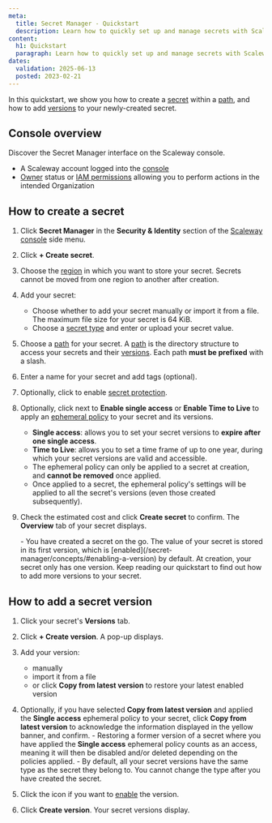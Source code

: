 ```yaml
---
meta:
  title: Secret Manager - Quickstart
  description: Learn how to quickly set up and manage secrets with Scaleway's Secret Manager. Follow our step-by-step guide to create secrets, define paths, and add versions effortlessly.
content:
  h1: Quickstart
  paragraph: Learn how to quickly set up and manage secrets with Scaleway's Secret Manager. Follow our step-by-step guide to create secrets, define paths, and add versions effortlessly.
dates:
  validation: 2025-06-13
  posted: 2023-02-21
---
```


In this quickstart, we show you how to create a [secret](/secret-manager/concepts/#secret) within a [path](/secret-manager/concepts/#path), and how to add [versions](/secret-manager/concepts/#version) to your newly-created secret.

## Console overview
Discover the Secret Manager interface on the Scaleway console.
<GuideFlow src="https://app.guideflow.com/embed/np159qqhzk"/>

<Macro id="requirements" />

- A Scaleway account logged into the [console](https://console.scaleway.com)
- [Owner](/iam/concepts/#owner) status or [IAM permissions](/iam/concepts/#permission) allowing you to perform actions in the intended Organization

## How to create a secret

1. Click **Secret Manager** in the **Security & Identity** section of the [Scaleway console](https://console.scaleway.com/) side menu.
2. Click **+ Create secret**.
3. Choose the [region](/secret-manager/concepts/#region) in which you want to store your secret.
    <Message type="important">
     Secrets cannot be moved from one region to another after creation.
    </Message>
4. Add your secret:
    - Choose whether to add your secret manually or import it from a file.
        <Message type="note">
         The maximum file size for your secret is 64 KiB.
        </Message>
    - Choose a [secret type](/secret-manager/concepts/#secret-types) and enter or upload your secret value.
5. Choose a [path](/secret-manager/concepts/#path) for your secret.
    <Message type="important">
      A [path](/secret-manager/concepts/#path) is the directory structure to access your secrets and their [versions](/secret-manager/concepts/#version). Each path **must be prefixed** with a slash.
    </Message>
6. Enter a name for your secret and add tags (optional).
7. Optionally, click <Icon name="toggle" /> to enable [secret protection](/secret-manager/concepts/#secret-protection).
8. Optionally, click <Icon name="toggle" /> next to **Enable single access** or **Enable Time to Live** to apply an [ephemeral policy](/secret-manager/concepts/#ephemeral-policy) to your secret and its versions.
    <Message type="important">
     - **Single access**: allows you to set your secret versions to **expire after one single access**.
     - **Time to Live**: allows you to set a time frame of up to one year, during which your secret versions are valid and accessible.
     - The ephemeral policy can only be applied to a secret at creation, and **cannot be removed** once applied.
     - Once applied to a secret, the ephemeral policy's settings will be applied to all the secret's versions (even those created subsequently).
    </Message>
9. Check the estimated cost and click **Create secret** to confirm. The **Overview** tab of your secret displays.

    <Message type="note">
      - You have created a secret on the go. The value of your secret is stored in its first version, which is [enabled](/secret-manager/concepts/#enabling-a-version) by default. At creation, your secret only has one version. Keep reading our quickstart to find out how to add more versions to your secret.
    </Message>

## How to add a secret version

1. Click your secret's **Versions** tab.
2. Click **+ Create version**. A pop-up displays.
3. Add your version:

    - manually
    - import it from a file
    - or click **Copy from latest version** to restore your latest enabled version

4. Optionally, if you have selected **Copy from latest version** and applied the **Single access** ephemeral policy to your secret, click **Copy from latest version** to acknowledge the information displayed in the yellow banner, and confirm.
      <Message type="important">
        - Restoring a former version of a secret where you have applied the **Single access** ephemeral policy counts as an access, meaning it will then be disabled and/or deleted depending on the policies applied.
        - By default, all your secret versions have the same type as the secret they belong to. You cannot change the type after you have created the secret.
      </Message>
5. Click the <Icon name="toggle" /> icon if you want to [enable](/secret-manager/concepts/#enabling-a-version) the version.
6. Click **Create version**. Your secret versions display.